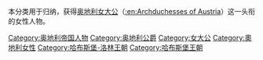 本分类用于归纳，获得[[奥地利女大公|奥地利女大公]]（[[:en:Archduchesses_of_Austria|:en:Archduchesses of Austria]]）这一头衔的女性人物。

[[Category:奥地利帝国人物|Category:奥地利帝国人物]]
[[Category:奥地利公爵|Category:奥地利公爵]]
[[Category:女大公|Category:女大公]]
[[Category:奧地利女性|Category:奧地利女性]]
[[Category:哈布斯堡-洛林王朝|Category:哈布斯堡-洛林王朝]]
[[Category:哈布斯堡王朝|Category:哈布斯堡王朝]]